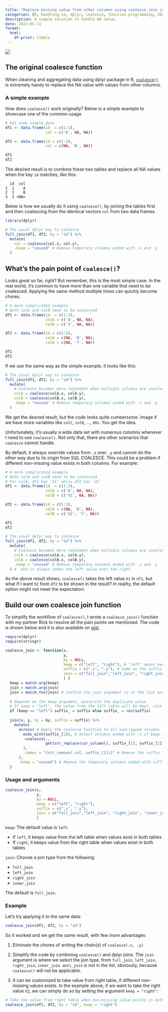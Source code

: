 ```yaml
---
title: "Replace missing value from other columns using coalesce join in dplyr"
categories: [R, handling-na, dplyr, coalesce, function-programming, 2023]
description: A simple solution to handle NA value.
date: 2023-05-11
format: 
  html:
    df-print: tibble
---
```


![](dplyr.png)

## The original coalesce function

When cleaning and aggregating data using dplyr package in R, [`coalesce()`](https://dplyr.tidyverse.org/reference/coalesce.html) is extremely handy to replace the NA value with values from other columns.

### A simple example

How does `coalesce()` work originally? Below is a simple example to showcase one of the common usage.

```r
# Get some simple data
df1 <- data.frame(id  = c(1:3),
                  col = c('A', NA, NA))

df2 <- data.frame(id = c(1:3),
                  col = c(NA, 'B', NA))

df1
df2
```

The desired result is to combine these two tables and replace all NA values when the key `id` matches, like this:

```         
  id  col
1  1    A
2  2    B
3  3 <NA>
```

Below is how we usually do it using `coalesce()`, by joining the tables first and then coalescing from the identical vectors `col` from two data frames.

```r
library(dplyr)

# The usual dplyr way to coalesce
full_join(df1, df2, by = "id") %>% 
  mutate(
    col = coalesce(col.x, col.y),
    .keep = "unused" # Remove temporary columns ended with .x and .y
  )

```

## What's the pain point of `coalesce()`?

Looks great so far, right? But remember, this is the most simple case. In the real world, it's common to have more than one variable that need to be coalesced. Applying the same method multiple times can quickly become chores.

```r
# A more complicated example
# Both colA and colB need to be coalesced
df1 <- data.frame(id  = c(1:3),
                  colA = c('A', NA, NA),
                  colB = c('X', NA, NA))

df2 <- data.frame(id = c(1:3),
                  colA = c(NA, 'B', NA),
                  colB = c(NA, 'Y', NA))

df1
df2
```

If we use the same way as the simple example, it looks like this:

```r
# The usual dplyr way to coalesce
full_join(df1, df2, by = "id") %>% 
  mutate(
    # Coalesce becomes more redundant when multiple columns are involved
    colA = coalesce(colA.x, colA.y),
    colB = coalesce(colB.x, colB.y),
    .keep = "unused" # Remove temporary columns ended with .x and .y
  )
```

We get the desired result, but the code looks quite cumbersome. Image if we have more variables like `colC`, `colD`, ..., etc. You get the idea.

Unfortunately, it's usually a wide data set with numerous columns whenever I need to use `coalesce()`. Not only that, there are other scenarios that `coalesce` cannot handle.

By default, it always override values from `.x` over `.y` and cannot do the other way due to its origin from SQL COALESCE. This could be a problem if different non-missing value exists in both columns. For example:

```r
# A more complicated example
# Both colA and colB need to be coalesced
# For colB, df1 has 'X1' while df2 has `X2`
df1 <- data.frame(id  = c(1:3),
                  colA = c('A', NA, NA),
                  colB = c('X1', NA, NA))

df2 <- data.frame(id = c(1:3),
                  colA = c(NA, 'B', NA),
                  colB = c('X2', 'Y', NA))

df1
df2
```

```r
# The usual dplyr way to coalesce
full_join(df1, df2, by = "id") %>% 
  mutate(
    # Coalesce becomes more redundant when multiple columns are involved
    colA = coalesce(colA.x, colA.y),
    colB = coalesce(colB.x, colB.y),
    .keep = "unused" # Remove temporary columns ended with .x and .y
  ) #  And it always takes the left value over the right
```

As the above result shows, `coalesce()` takes the left value `X1` in `df1`, but what if I want `X2` from `df2` to be shown in the result? In reality, the default option might not meet the expectation.

## Build our own coalesce join function

To simplify the workflow of `coalesce()`, I wrote a `coalesce_join()` function with my partner Rick to resolve all the pain points we mentioned. The code is shown below and it is also available on [gist](https://gist.github.com/xiesixia/d10befd1ce6f0186a2f7cdc6537f34c1).

```r
require(dplyr)
require(stringr)

coalesce_join <- function(x, 
                          y, 
                          by = NULL, 
                          keep = c("left", "right"), # "left" means keep value from left table if values exist in both tables.
                          suffix = c(".x", ".y"), # Same as the suffix argument in dplyr joins. 
                          join = c("full_join","left_join", "right_join", "inner_join") # Choose a join type from the list. The default is full_join.
                          ) { 
  keep = match.arg(keep) 
  join = match.arg(join) 
  join = match.fun(join) # Confirm the join argument is in the list and match the string to the function
  
  # Depends on the keep argument, overwrite the duplicate value
  # If keep = "left", the value from the left table will be kept, vice versa.
  if (keep == "left") suffix_ = suffix else suffix_ = rev(suffix)
  
  join(x, y, by = by, suffix = suffix) %>% 
    mutate(
      across( # Apply the coalesce function to all overlapped columns
        ends_with(suffix_[1]), # Select columns ended with .x if keep = "left"; or .y if keep = "right"
        ~coalesce(.,
                  get(str_replace(cur_column(), suffix_[1], suffix_[2])) # Replace .x in var.x with .y to generate var.y, if keep = "left"; or vice versa.
        ),
        .names = "{str_remove(.col, suffix_[1])}" # Remove the suffix from the combined columns
      ),
      .keep = "unused") # Remove the temporary columns ended with suffix
  }
```

### Usage and arguments


```r
coalesce_join(x, 
              y, 
              by = NULL, 
              keep = c("left", "right"),
              suffix = c(".x", ".y"),
              join = c("full_join","left_join", "right_join", "inner_join")
              )
```

`keep`:  The default value is `left`.

- If `left`, it keeps value from the left table when values exist in both tables  
- If `right`, it keeps value from the right table when values exist in both tables

`join`: Choose a join type from the following: 

- `full_join`
- `left_join`
- `right_join`
- `inner_join`

The default is `full_join`.

### Example

Let's try applying it to the same data:

```r
coalesce_join(df1, df2, by = "id") 
```

So it worked and we get the same result, with few more advantages:

1.  Eliminate the chores of writing the chain(s) of `coalesce(.x, .y)`

2.  Simplify the code by combining `coalesce()` and dplyr joins. The `join` argument is where we select the join type, from `full_join`, `left_join`, `right_join`, `inner_join`. `anti_join` is not in the list, obviously, because `coalesce()` will not be applicable.

3.  It can be customized to take value from right table, if different non-missing values exists. In the example above, if we want to take the right value `X2`, we can simply do so by setting the argument `keep = "right"`:

```r
# Take the value from right table when non-missing value exists in both
coalesce_join(df1, df2, by = "id", keep = "right") 
```
